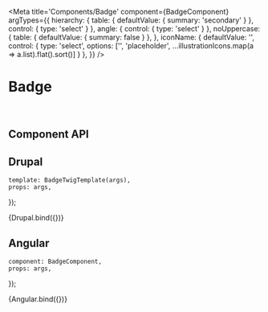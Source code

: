 


<Meta
    title='Components/Badge'
    component={BadgeComponent}
    argTypes={{
        hierarchy: {
            table:   { defaultValue: { summary: 'secondary' } },
            control: { type: 'select' }
        },
        angle: {
            control: { type: 'select' }
        },
        noUppercase: {
            table:  { defaultValue: { summary: false } },
        },
        iconName: {
            defaultValue: '',
            control: {
                type: 'select',
                options: ['', 'placeholder', ...illustrationIcons.map(a => a.list).flat().sort()]
            }
        },
    }}
/>


# Badge

<br/>



## Component API

<Props of={BadgeComponent} />


## Drupal

    template: BadgeTwigTemplate(args),
    props: args,
});


<Canvas withSource='open'>
    <Story 
        name='Drupal'
        args={{
            class       : 'm-2',
            label       : 'label',
            language    : 'fr'
        }}
        parameters={{
            docs: {
                source: {
                    code: (`
{% include '@bf-components/badge/twig/index.twig' with {
    label       : 'Free',
    class       : 'm-2',
    hierarchy   : 'primary'
    iconName    : 'camera'
} only %}
                    `)
                }
            }
        }}
    >
        {Drupal.bind({})}
    </Story>
</Canvas>


## Angular

    component: BadgeComponent,
    props: args,
});

<Preview>
    <Story 
        name='Angular'
        args={{ 
            label : 'label',
            class : 'm-2',
        }}
    >
        {Angular.bind({})}
    </Story>
</Preview>
